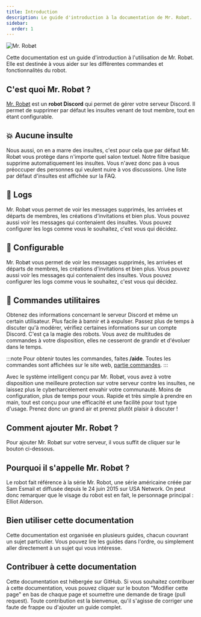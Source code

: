 ```yaml
---
title: Introduction
description: Le guide d'introduction à la documentation de Mr. Robøt.
sidebar:
  order: 1
---
```


![Mr. Robøt](/banner_seo.png)

Cette documentation est un guide d'introduction à l'utilisation de Mr. Robøt. Elle est destinée à vous aider sur les différentes commandes et fonctionnalités du robot.

## C'est quoi Mr. Robøt ?

[Mr. Robøt](https://mrrobot.app) est un **robot Discord** qui permet de gérer votre serveur Discord. Il permet de supprimer par défaut les insultes venant de tout membre, tout en étant configurable.

## 💥 **Aucune insulte**

Nous aussi, on en a marre des insultes, c'est pour cela que par défaut Mr. Robøt vous protège dans n'importe quel salon textuel.
Notre filtre basique supprime automatiquement les insultes. Vous n'avez donc pas à vous préoccuper des personnes qui veulent nuire à vos discussions.
Une liste par défaut d'insultes est affichée sur la FAQ.

## 📜 **Logs**

Mr. Robøt vous permet de voir les messages supprimés, les arrivées et départs de membres, les créations d'invitations et bien plus.
Vous pouvez aussi voir les messages qui contenaient des insultes. Vous pouvez configurer les logs comme vous le souhaitez, c'est vous qui décidez.

## 🔨 **Configurable**

Mr. Robøt vous permet de voir les messages supprimés, les arrivées et départs de membres, les créations d'invitations et bien plus.
Vous pouvez aussi voir les messages qui contenaient des insultes. Vous pouvez configurer les logs comme vous le souhaitez, c'est vous qui décidez.

## 🔎 **Commandes utilitaires**

Obtenez des informations concernant le serveur Discord et même un certain utilisateur. Plus facile à bannir et à expulser.
Passez plus de temps à discuter qu'à modérer, vérifiez certaines informations sur un compte Discord. C'est ça la magie des robots.
Vous avez de multitudes de commandes à votre disposition, elles ne cesseront de grandir et d'évoluer dans le temps.


:::note
Pour obtenir toutes les commandes, faites **/aide**.
Toutes les commandes sont affichées sur le site web, [partie commandes](https://mrrobot.app/#commands).
:::

<CardGrid>
  <Card title="SYSTÈME INTELLIGENT">
    Avec le système intelligent conçu par Mr. Robøt, vous avez à votre disposition une meilleure protection sur votre serveur contre les insultes, ne laissez plus le cyberharcèlement envahir votre communauté.
  </Card>
  <Card title="INSTALLATION FACILE">
    Moins de configuration, plus de temps pour vous. Rapide et très simple à prendre en main, tout est conçu pour une efficacité et une facilité pour tout type d'usage. Prenez donc un grand air et prenez plutôt plaisir à discuter !
  </Card>
</CardGrid>

## Comment ajouter Mr. Robøt ?

Pour ajouter Mr. Robøt sur votre serveur, il vous suffit de cliquer sur le bouton ci-dessous.

<CardGrid>
  <LinkCard
    title="Ajouter Mr. Robøt"
    href="https://mrrobot.app/add"
  />
  <LinkCard
    title="Répertoire d'App Discord"
    href="https://discord.com/application-directory/308655472452304896"
  />
</CardGrid>

## Pourquoi il s'appelle Mr. Robøt ?

Le robot fait référence à la série Mr. Robot, une série américaine créée par Sam Esmail et diffusée depuis le 24 juin 2015 sur USA Network.
On peut donc remarquer que le visage du robot est en fait, le personnage principal : Elliot Alderson.
<CardGrid>
  <LinkCard
    title="En savoir plus sur la série"
    href="https://fr.wikipedia.org/wiki/Mr._Robot_(s%C3%A9rie_t%C3%A9l%C3%A9vis%C3%A9e)"
  />
  <LinkCard
    title="À propos de Mr. Robøt"
    href="https://mrrobot.app/about"
  />
</CardGrid>

## Bien utiliser cette documentation

Cette documentation est organisée en plusieurs guides, chacun couvrant un sujet particulier. Vous pouvez lire les guides dans l'ordre, ou simplement aller directement à un sujet qui vous intéresse.

## Contribuer à cette documentation

Cette documentation est hébergée sur GitHub. Si vous souhaitez contribuer à cette documentation, vous pouvez cliquer sur le bouton "Modifier cette page" en bas de chaque page et soumettre une demande de tirage (pull request).
Toute contribution est la bienvenue, qu'il s'agisse de corriger une faute de frappe ou d'ajouter un guide complet.
